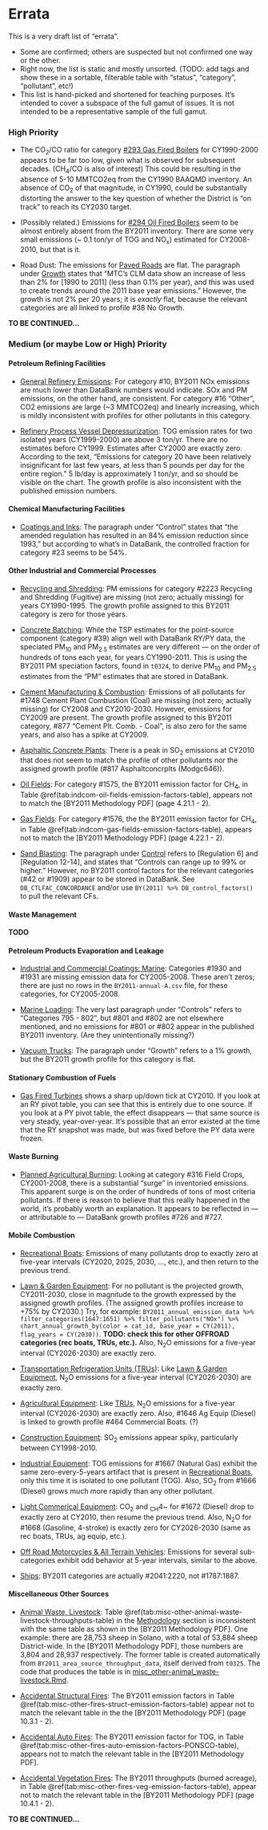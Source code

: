 # Errata {#errata -}

This is a very draft list of "errata". 

- Some are confirmed; others are suspected but not confirmed one way or the other. 
- Right now, the list is static and mostly unsorted. (TODO: add tags and show these in a sortable, filterable table with "status", "category", "pollutant", etc!)
- This list is hand-picked and shortened for teaching purposes. It's intended to cover a subspace of the full gamut of issues. It is not intended to be a representative sample of the full gamut.

### High Priority

- The CO~2~/CO ratio for category [#293 Gas Fired Boilers](#SS_combust-power_plant-boilers-trend) for CY1990-2000 appears to be far too low, given what is observed for subsequent decades. (CH~4~/CO is also of interest) This could be resulting in the absence of 5-10 MMTCO2eq from the CY1990 BAAQMD inventory. An absence of CO~2~ of that magnitude, in CY1990, could be substantially distorting the answer to the key question of whether the District is "on track" to reach its CY2030 target.

- (Possibly related.) Emissions for [#294 Oil Fired Boilers](#SS_combust-power_plant-boilers-trend) seem to be almost entirely absent from the BY2011 inventory. There are some very small emissions (~ 0.1 ton/yr of TOG and NO~x~) estimated for CY2008-2010, but that is it.

- Road Dust: The emissions for [Paved Roads](#misc_other-roads-paved-trend) are flat. The paragraph under [Growth](#misc_other-roads-paved-growth) states that "MTC’s CLM data show an increase of less than 2% for [1990 to 2011] (less than 0.1% per year), and this was used to create trends around the 2011 base year emissions." However, the growth is not 2% per 20 years; it is _exactly_ flat, because the relevant categories are all linked to profile #38 No Growth.

**TO BE CONTINUED...**

### Medium (or maybe Low or High) Priority

#### Petroleum Refining Facilities {-}

- [General Refinery Emissions](#petref_fac-general-trend): For category #10, BY2011 NOx emissions are much lower than DataBank numbers would indicate. SOx and PM emissions, on the other hand, are consistent. For category #16 "Other", CO2 emissions are large (~3 MMTCO2eq) and linearly increasing, which is mildly inconsistent with profiles for other pollutants in this category.

- [Refinery Process Vessel Depressurization](#petref_fac-vessel_depress): TOG emission rates for  two isolated years (CY1999-2000) are above 3 ton/yr. There are no estimates before CY1999. Estimates after CY2000 are exactly zero. According to the text, "Emissions for category 20 have been relatively insignificant for last few years, at less than 5 pounds per day for the entire region." 5 lb/day is approximately 1 ton/yr, and so should be visible on the chart. The growth profile is also inconsistent with the published emission numbers.

#### Chemical Manufacturing Facilities {-}

- [Coatings and Inks](#chem_fac-coatings-control): The paragraph under "Control" states that "the amended regulation has resulted in an 84% emission reduction since 1993," but according to what's in DataBank, the controlled fraction for category #23 seems to be 54%.

#### Other Industrial and Commercial Processes {-}

- [Recycling and Shredding](#indcom-metal-trend): PM emissions for category #2223 Recycling and Shredding (Fugitive) are missing (not zero; actually missing) for years CY1990-1995. The growth profile assigned to this BY2011 category is zero for those years.

- [Concrete Batching](#indcom-concrete-batching-trend): While the TSP estimates for the point-source component (category #39) align well with DataBank RY/PY data, the speciated PM~10~ and PM~2.5~ estimates are very different --- on the order of hundreds of tons each year, for years CY1990-2011. This is using the BY2011 PM speciation factors, found in `t0324`, to derive PM~10~ and PM~2.5~ estimates from the "PM" estimates that are stored in DataBank.

- [Cement Manufacturing & Combustion](#indcom-cement-trend): Emissions of all pollutants for #1748 Cement Plant Combustion (Coal) are missing (not zero; actually missing) for CY2008 and CY2010-2030. However, emissions for CY2009 are present. The growth profile assigned to this BY2011 category, #877 "Cement Plt. Comb. - Coal", is also zero for the same years, and also has a spike at CY2009.

- [Asphaltic Concrete Plants](#indcom-concrete-asphaltic-trend): There is a peak in SO~2~ emissions at CY2010 that does not seem to match the profile of other pollutants nor the assigned growth profile (#817 Asphaltconcrplts (Modgc646)).

- [Oil Fields](#indcom-oil_fields): For category #1575, the BY2011 emission factor for CH~4~, in Table \@ref(tab:indcom-oil-fields-emission-factors-table), appears not to match the [BY2011 Methodology PDF] (page 4.21.1 - 2).

- [Gas Fields](#indcom-gas_fields): For category #1576, the the BY2011 emission factor for CH~4~, in Table \@ref(tab:indcom-gas-fields-emission-factors-table), appears not to match the [BY2011 Methodology PDF] (page 4.22.1 - 2).

- [Sand Blasting](#indcom-sandblast): The paragraph under [Control](#indcom-sandblast-control) refers 
to [Regulation 6] and [Regulation 12-14], and states that "Controls can range up to 99% or higher." However, no BY2011 control factors for the relevant categories (#42 or #1909) appear to be stored in DataBank. See `DB_CTLFAC_CONCORDANCE` and/or use `BY(2011) %>% DB_control_factors()` to pull the relevant CFs.

#### Waste Management {-}

**TODO**

#### Petroleum Products Evaporation and Leakage {-}

- [Industrial and Commercial Coatings: Marine](#coat-indcom-marine-trend): Categories #1930 and #1931 are missing emission data for CY2005-2008. These aren't zeros; there are just no rows in the `BY2011-annual-A.csv` file, for these categories, for CY2005-2008.

- [Marine Loading](#petprod-marine_load-control): The very last paragraph under "Controls" refers to "Categories 795 - 802", but #801 and #802 are not elsewhere mentioned, and no emissions for #801 or #802 appear in the published BY2011 inventory. (Are they unintentionally missing?)

- [Vacuum Trucks](#petprod-vacuum_truck-growth): The paragraph under "Growth" refers to a 1% growth, but the BY2011 growth profile for this category is flat.

#### Stationary Combustion of Fuels {-}

- [Gas Fired Turbines](#SS_combust-turbines-trend) shows a sharp up/down tick at CY2010. If you look at an RY pivot table, you can see that this is entirely due to one source. If you look at a PY pivot table, the effect disappears --- that same source is very steady, year-over-year. It's possible that an error existed at the time that the RY snapshot was made, but was fixed before the PY data were frozen.

#### Waste Burning {-}

- [Planned Agricultural Burning](#waste_burn-planned_ag): Looking at category #316 Field Crops, CY2001-2008, there is a substantial "surge" in inventoried emissions. This apparent surge is on the order of hundreds of tons of most criteria pollutants. If there is reason to believe that this really happened in the world, it's probably worth an explanation. It appears to be reflected in --- or attributable to --- DataBank growth profiles #726 and #727.

#### Mobile Combustion {-}

- [Recreational Boats](#mobile-rec_boat-trend): Emissions of many pollutants drop to exactly zero at five-year intervals (CY2020, 2025, 2030, ..., etc.), and then return to the previous trend. 

- [Lawn & Garden Equipment](#mobile-lawn_garden-trend): For no pollutant is the projected growth, CY2011-2030, close in magnitude to the growth expressed by the assigned growth profiles. (The assigned growth profiles increase to +75% by CY2030.) Try, for example: `BY2011_annual_emission_data %>% filter_categories(1647:1651) %>% filter_pollutants("NOx") %>% chart_annual_growth_by(color = cat_id, base_year = CY(2011), flag_years = CY(2030))`. **TODO: check this for other OFFROAD categories (rec boats, TRUs, etc.).** Also, N~2~O emissions for a five-year interval (CY2026-2030) are exactly zero.

- [Transportation Refrigeration Units (TRUs)](#mobile-TRU-trend): Like [Lawn & Garden Equipment](#mobile-lawn_garden), N~2~O emissions for a five-year interval (CY2026-2030) are exactly zero.

- [Agricultural Equipment](#mobile-ag-equip-trend): Like [TRUs](#mobile-TRU), N~2~O emissions for a five-year interval (CY2026-2030) are exactly zero. Also, #1646 Ag Equip (Diesel) is linked to growth profile #464 Commercial Boats. (?)

- [Construction Equipment](#mobile-offroad-diesel-construct-equip): SO~2~ emissions appear spiky, particularly between CY1998-2010.

- [Industrial Equipment](#mobile-offroad-diesel-indust-equip): TOG emissions for #1667 (Natural Gas) exhibit the same zero-every-5-years artifact that is present in [Recreational Boats](#mobile-rec_boats), only this time it is isolated to one pollutant (TOG). Also, SO~2~ from #1666 (Diesel) grows much more rapidly than any other pollutant.

- [Light Commerical Equipment](#mobile-offroad-diesel-light_com-equip): CO~2~ and ~CH~4~ for #1672 (Diesel) drop to exactly zero at CY2010, then resume the previous trend. Also, N~2~O for #1668 (Gasoline, 4-stroke) is exactly zero for CY2026-2030 (same as rec boats, TRUs, ag equip, etc.).

- [Off Road Motorcycles & All Terrain Vehicles](#mobile-offroad-rec_veh-trend): Emissions for several sub-categories exhibit odd behavior at 5-year intervals, similar to the above.

- [Ships](#mobile-ship): BY2011 categories are actually #2041:2220, not #1787:1887.

#### Miscellaneous Other Sources {-}

- [Animal Waste, Livestock](#misc_other-animal_waste-livestock): Table \@ref(tab:misc-other-animal-waste-livestock-throughputs-table) in the [Methodology](#misc_other-animal_waste-livestock-methodology) section is inconsistent with the same table as shown in the [BY2011 Methodology PDF]. One example: there are 28,753 sheep in Solano, with a total of 53,884 sheep District-wide. In the [BY2011 Methodology PDF], those numbers are 3,804 and 28,937 respectively. The former table is created automatically from `BY2011_area_source_throughput_data`, itself derived from `t0325`. The code that produces the table is in [misc_other-animal_waste-livestock.Rmd](https://github.com/holstius/BY2011-methodology/blob/master/10-misc_other/misc_other-animal_waste-livestock.Rmd). 

- [Accidental Structural Fires](#misc_other-fires-struct): The BY2011 emission factors in Table \@ref(tab:misc-other-fires-struct-emission-factors-table) appear not to match the relevant table in the the [BY2011 Methodology PDF] (page 10.3.1 - 2).

- [Accidental Auto Fires](#misc_other-fires-auto): The BY2011 emission factor for TOG, in Table \@ref(tab:misc-other-fires-auto-emission-factors-PONSCO-table), appears not to match the relevant table in the [BY2011 Methodology PDF].

- [Accidental Vegetation Fires](#misc_other-fires-veg): The BY2011 throughputs (burned acreage), in Table \@ref(tab:misc-other-fires-veg-emission-factors-table), appear not to match the relevant table in the [BY2011 Methodology PDF] (page 10.4.1 - 2).

**TO BE CONTINUED...**
